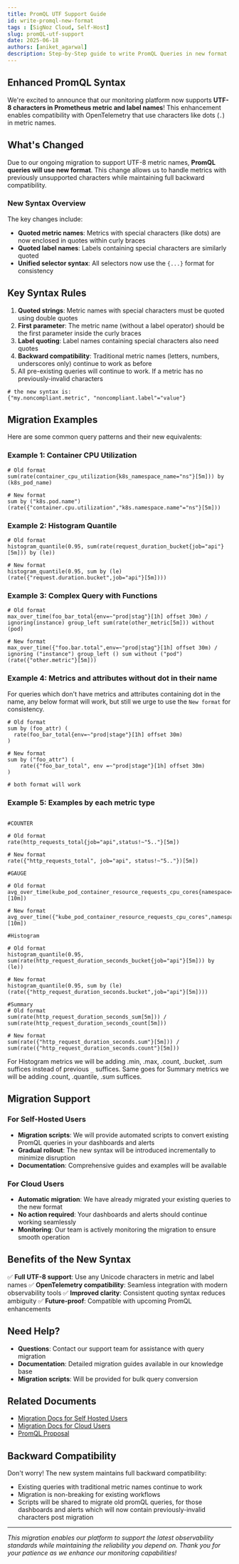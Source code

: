 ```yaml
---
title: PromQL UTF Support Guide
id: write-promql-new-format
tags : [SigNoz Cloud, Self-Host]
slug: promQL-utf-support
date: 2025-06-18
authors: [aniket_agarwal]
description: Step-by-Step guide to write PromQL Queries in new format
---
```


## Enhanced PromQL Syntax

We're excited to announce that our monitoring platform now supports **UTF-8 characters in Prometheus metric and label names**! This enhancement enables compatibility with OpenTelemetry that use characters like dots (`.`) in metric names.

## What's Changed

Due to our ongoing migration to support UTF-8 metric names, **PromQL queries will use new format**. This change allows us to handle metrics with previously unsupported characters while maintaining full backward compatibility.

### New Syntax Overview

The key changes include:
- **Quoted metric names**: Metrics with special characters (like dots) are now enclosed in quotes within curly braces
- **Quoted label names**: Labels containing special characters are similarly quoted
- **Unified selector syntax**: All selectors now use the `{...}` format for consistency

## Key Syntax Rules

1. **Quoted strings**: Metric names with special characters must be quoted using double quotes
2. **First parameter**: The metric name (without a label operator) should be the first parameter inside the curly braces
3. **Label quoting**: Label names containing special characters also need quotes
4. **Backward compatibility**: Traditional metric names (letters, numbers, underscores only) continue to work as before
5. All pre-existing queries will continue to work. If a metric has no previously-invalid characters

```promql
# the new syntax is:
{"my.noncompliant.metric", "noncompliant.label"="value"}
```

## Migration Examples

Here are some common query patterns and their new equivalents:

### Example 1: Container CPU Utilization
```promql
# Old format
sum(rate(container_cpu_utilization{k8s_namespace_name="ns"}[5m])) by (k8s_pod_name)

# New format
sum by ("k8s.pod.name") (rate({"container.cpu.utilization","k8s.namespace.name"="ns"}[5m]))
```

### Example 2: Histogram Quantile
```promql
# Old format
histogram_quantile(0.95, sum(rate(request_duration_bucket{job="api"}[5m])) by (le))

# New format
histogram_quantile(0.95, sum by (le) (rate({"request.duration.bucket",job="api"}[5m])))
```

### Example 3: Complex Query with Functions
```promql
# Old format
max_over_time(foo_bar_total{env=~"prod|stag"}[1h] offset 30m) / ignoring(instance) group_left sum(rate(other_metric[5m])) without (pod)

# New format
max_over_time({"foo.bar.total",env=~"prod|stag"}[1h] offset 30m) / ignoring ("instance") group_left () sum without ("pod") (rate({"other.metric"}[5m]))
```

### Example 4: Metrics and attributes without dot in their name

For queries which don't have metrics and attributes containing dot in the name, any below format will work, but still we urge to use the ```New format``` for consistency.

```promql
# Old format
sum by (foo_attr) (
  rate(foo_bar_total{env=~"prod|stage"}[1h] offset 30m)
)

# New format
sum by ("foo_attr") (
    rate({"foo_bar_total", env =~"prod|stage"}[1h] offset 30m)
)

# both format will work
```

### Example 5: Examples by each metric type
```promql

#COUNTER

# Old format
rate(http_requests_total{job="api",status!~"5.."}[5m])

# New format
rate({"http_requests_total", job="api", status!~"5.."})[5m])

#GAUGE

# Old format
avg_over_time(kube_pod_container_resource_requests_cpu_cores{namespace="prod"}[10m])

# New format
avg_over_time({"kube_pod_container_resource_requests_cpu_cores",namespace="prod"}[10m])

#Histogram

# Old format
histogram_quantile(0.95, sum(rate(http_request_duration_seconds_bucket{job="api"}[5m])) by (le))

# New format
histogram_quantile(0.95, sum by (le) (rate({"http_request_duration_seconds.bucket",job="api"}[5m])))

#Summary
# Old format
sum(rate(http_request_duration_seconds_sum[5m])) / sum(rate(http_request_duration_seconds_count[5m]))

# New format
sum(rate({"http_request_duration_seconds.sum"}[5m])) / sum(rate({"http_request_duration_seconds.count"}[5m]))

```

For Histogram metrics we will be adding .min, .max, .count, .bucket, .sum suffices instead of previous ```_``` suffices.
Same goes for Summary metrics we will be adding .count, .quantile, .sum suffices.


## Migration Support

### For Self-Hosted Users
- **Migration scripts**: We will provide automated scripts to convert existing PromQL queries in your dashboards and alerts
- **Gradual rollout**: The new syntax will be introduced incrementally to minimize disruption
- **Documentation**: Comprehensive guides and examples will be available

### For Cloud Users
- **Automatic migration**: We have already migrated your existing queries to the new format
- **No action required**: Your dashboards and alerts should continue working seamlessly
- **Monitoring**: Our team is actively monitoring the migration to ensure smooth operation

## Benefits of the New Syntax

✅ **Full UTF-8 support**: Use any Unicode characters in metric and label names
✅ **OpenTelemetry compatibility**: Seamless integration with modern observability tools
✅ **Improved clarity**: Consistent quoting syntax reduces ambiguity
✅ **Future-proof**: Compatible with upcoming PromQL enhancements

## Need Help?

- **Questions**: Contact our support team for assistance with query migration
- **Documentation**: Detailed migration guides available in our knowledge base
- **Migration scripts**: Will be provided for bulk query conversion

## Related Documents

- [Migration Docs for Self Hosted Users](http://signoz.io/guides/metrics-migration/)
- [Migration Docs for Cloud Users](https://signoz.io/guides/metrics-migration-cloud-users/)
- [PromQL Proposal](https://github.com/prometheus/proposals/blob/main/proposals/2023-08-21-utf8.md)

## Backward Compatibility

Don't worry! The new system maintains full backward compatibility:
- Existing queries with traditional metric names continue to work
- Migration is non-breaking for existing workflows
- Scripts will be shared to migrate old promQL queries, for those dashboards and alerts which will now contain previously-invalid characters post migration

---

*This migration enables our platform to support the latest observability standards while maintaining the reliability you depend on. Thank you for your patience as we enhance our monitoring capabilities!*